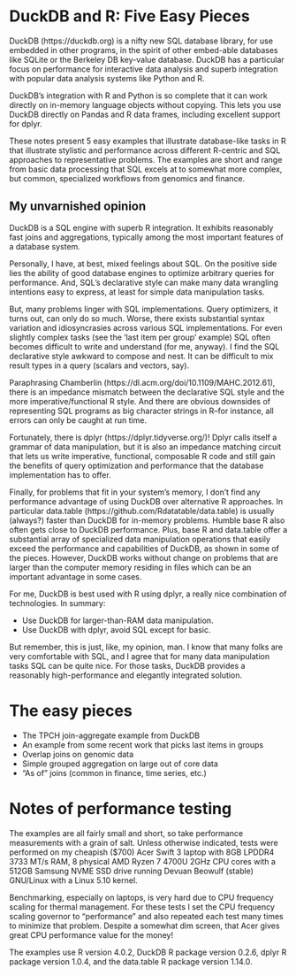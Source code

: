 # DuckDB and R: Five Easy Pieces

DuckDB (https://duckdb.org) is a nifty new SQL database library, for use
embedded in other programs, in the spirit of other embed-able databases like
SQLite or the Berkeley DB key-value database. DuckDB has a particular focus on
performance for interactive data analysis and superb integration with popular
data analysis systems like Python and R.

DuckDB's integration with R and Python is so complete that it can work directly
on in-memory language objects without copying. This lets you use DuckDB
directly on Pandas and R data frames, including excellent support for dplyr.

These notes present 5 easy examples that illustrate database-like tasks in R
that illustrate stylistic and performance across different R-centric and SQL
approaches to representative problems.  The examples are short and range from
basic data processing that SQL excels at to somewhat more complex, but common,
specialized workflows from genomics and finance.
 

## My unvarnished opinion

DuckDB is a SQL engine with superb R integration. It exhibits reasonably fast
joins and aggregations, typically among the most important features of a
database system.

Personally, I have, at best, mixed feelings about SQL. On the positive side
lies the ability of good database engines to optimize arbitrary queries for
performance.  And, SQL's declarative style can make many data wrangling
intentions easy to express, at least for simple data manipulation tasks.

But, many problems linger with SQL implementations. Query optimizers, it turns
out, can only do so much.  Worse, there exists substantial syntax variation and
idiosyncrasies across various SQL implementations.  For even slightly complex
tasks (see the 'last item per group' example) SQL often becomes difficult to
write and understand (for me, anyway).  I find the SQL declarative style
awkward to compose and nest.  It can be  difficult to mix result types in a
query (scalars and vectors, say).

Paraphrasing Chamberlin (https://dl.acm.org/doi/10.1109/MAHC.2012.61), there is
an impedance mismatch between the declarative SQL style and the more
imperative/functional R style. And there are obvious downsides of representing
SQL programs as big character strings in R--for instance, all errors can only
be caught at run time.

Fortunately, there is dplyr (https://dplyr.tidyverse.org/)! Dplyr calls itself
a grammar of data manipulation, but it is also an impedance matching circuit
that lets us write imperative, functional, composable R code and still gain the
benefits of query optimization and performance that the database implementation
has to offer.

Finally, for problems that fit in your system's memory, I don't find any
performance advantage of using DuckDB over alternative R approaches.  In
particular data.table (https://github.com/Rdatatable/data.table) is usually
(always?) faster than DuckDB for in-memory problems. Humble base R also often
gets close to DuckDB performance. Plus, base R and data.table offer a
substantial array of specialized data manipulation operations that easily
exceed the performance and capabilities of DuckDB, as shown in some of the
pieces.  However, DuckDB works without change on problems that are larger than
the computer memory residing in files which can be an important advantage in
some cases.

For me, DuckDB is best used with R using dplyr, a really nice combination of
technologies. In summary:

* Use DuckDB for larger-than-RAM data manipulation.
* Use DuckDB with dplyr, avoid SQL except for basic.

But remember, this is just, like, my opinion, man.  I know that many folks are
very comfortable with SQL, and I agree that for many data manipulation tasks
SQL can be quite nice. For those tasks, DuckDB provides a reasonably
high-performance and elegantly integrated solution.



# The easy pieces

* The TPCH join-aggregate example from DuckDB
* An example from some recent work that picks last items in groups
* Overlap joins on genomic data
* Simple grouped aggregation on large out of core data
* "As of" joins (common in finance, time series, etc.)


# Notes of performance testing

The examples are all fairly small and short, so take performance measurements
with a grain of salt. Unless otherwise indicated, tests were performed on my
cheapish ($700) Acer Swift 3 laptop with 8GB LPDDR4 3733 MT/s RAM, 8 physical
AMD Ryzen 7 4700U 2GHz CPU cores with a 512GB Samsung NVME SSD drive running
Devuan Beowulf (stable) GNU/Linux with a Linux 5.10 kernel.

Benchmarking, especially on laptops, is very hard due to CPU frequency scaling
for thermal management. For these tests I set the CPU frequency scaling
governor to "performance" and also repeated each test many times to minimize
that problem.  Despite a somewhat dim screen, that Acer gives great CPU
performance value for the money!

The examples use R version 4.0.2, DuckDB R package version 0.2.6, dplyr R
package version 1.0.4, and the data.table R package version 1.14.0.
